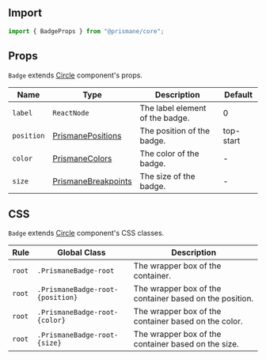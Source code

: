 ## Import

```js
import { BadgeProps } from "@prismane/core";
```

## Props

`Badge` extends [Circle](/docs/components-api/layout/circle-api) component's props.

| Name       | Type                                                                          | Description                     | Default   |
| ---------- | ----------------------------------------------------------------------------- | ------------------------------- | --------- |
| `label`    | `ReactNode`                                                                   | The label element of the badge. | 0         |
| `position` | [PrismanePositions](/docs/getting-started/globals#prismanepositions-type)     | The position of the badge.      | top-start |
| `color`    | [PrismaneColors](/docs/getting-started/globals#prismanecolors-type)           | The color of the badge.         | -         |
| `size`     | [PrismaneBreakpoints](/docs/getting-started/globals#prismanebreakpoints-type) | The size of the badge.          | -         |

## CSS

`Badge` extends [Circle](/docs/components-api/layout/circle-api) component's CSS classes.

| Rule   | Global Class                     | Description                                             |
| ------ | -------------------------------- | ------------------------------------------------------- |
| `root` | `.PrismaneBadge-root`            | The wrapper box of the container.                       |
| `root` | `.PrismaneBadge-root-{position}` | The wrapper box of the container based on the position. |
| `root` | `.PrismaneBadge-root-{color}`    | The wrapper box of the container based on the color.    |
| `root` | `.PrismaneBadge-root-{size}`     | The wrapper box of the container based on the size.     |
